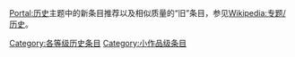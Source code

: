 {{Articles by Quality|topic=历史|project=历史|format=TOC}}

[[Portal:历史|Portal:历史]]主题中的新条目推荐以及相似质量的“旧”条目，参见[[Wikipedia:专题/历史|Wikipedia:专题/历史]]。

[[Category:各等级历史条目|Category:各等级历史条目]]
[[Category:小作品级条目|Category:小作品级条目]]